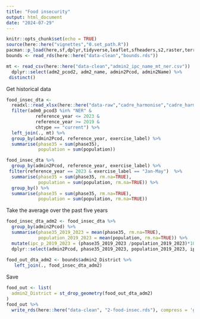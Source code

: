 ```yaml
---
title: "Food insecurity"
output: html_document
date: "2024-07-29"
---
```


```r
knitr::opts_chunk$set(echo = TRUE)
source(here::here("vignettes","0.set_path.R"))
pacman::p_load(here,sf,dplyr,tidyverse,leaflet,sfheaders,s2,raster,terra,exactextractr,readxl,tmap)
bounds <- read_rds(here::here("data-clean","bounds.rds"))
```

```r
mt <- read_csv(here::here("data-clean","admin2_ipc_name_mt_ner.csv"))  %>%
  dplyr::select(adm2_pcod2, adm2_name, admin2Pcod, admin2Name) %>%
 distinct()
```

Get historical data
```r
food_insec_dta <-
  readxl::read_xlsx(here::here("data-raw","cadre_harmonise","cadre_harmonise_caf_ipc.xlsx")) %>%
  filter(adm0_pcod3 %in% "NER" & 
           reference_year <= 2023 &
           reference_year >= 2019 &
           chtype == "current") %>%
  left_join(., mt) %>%
  group_by(admin2Pcod, reference_year, exercise_label) %>%
  summarise(phase35 = sum(phase35),
            population = sum(population)) 

food_insec_dta %>%
  group_by(admin2Pcod, reference_year, exercise_label) %>%
 filter(reference_year == 2023 & exercise_label == "Jan-May")  %>%
  summarise(phase35 = sum(phase35, rm.na=TRUE),
            population = sum(population, rm.na=TRUE)) %>%
  group_by() %>%
  summarise(phase35 = sum(phase35, rm.na=TRUE),
            population = sum(population, rm.na=TRUE)) 
```

Take the average over the past five years
```r
food_insec_dta_adm2 <- food_insec_dta %>%
  group_by(admin2Pcod) %>%
  summarise(phase35_2019_2023 = mean(phase35, rm.na=TRUE),
            population_2019_2023 = mean(population, rm.na=TRUE)) %>%
  mutate(ipc_p_2019_2023 = (phase35_2019_2023 /population_2019_2023)*100) %>%
  dplyr::select(admin2Pcod, phase35_2019_2023, population_2019_2023, ipc_p_2019_2023)
  
food_out_dta_adm2 <- bounds$admin2_District %>%
   left_join(., food_insec_dta_adm2)
```

Save
```r
food_out <- list(
  admin2_District = st_drop_geometry(food_out_dta_adm2)
)
food_out %>% 
  write_rds(here::here("data-clean", "2-food-insec.rds"), compress = 'gz')
```

